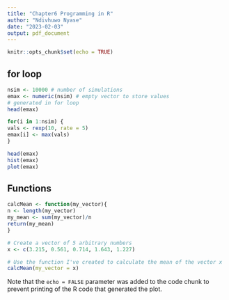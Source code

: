 ---
title: "Chapter6 Programming in R"
author: "Ndivhuwo Nyase"
date: "2023-02-03"
output: pdf_document
---

```{r setup, include=FALSE}
knitr::opts_chunk$set(echo = TRUE)
```


## for loop
```{r looop }
nsim <- 10000 # number of simulations
emax <- numeric(nsim) # empty vector to store values
# generated in for loop
head(emax)

for(i in 1:nsim) {
vals <- rexp(10, rate = 5)
emax[i] <- max(vals)
}

head(emax)
hist(emax)
plot(emax)
```

## Functions

```{r functions}
calcMean <- function(my_vector){
n <- length(my_vector)
my_mean <- sum(my_vector)/n
return(my_mean)
}

# Create a vector of 5 arbitrary numbers
x <- c(3.215, 0.561, 0.714, 1.643, 1.227)

# Use the function I've created to calculate the mean of the vector x
calcMean(my_vector = x)


```

Note that the `echo = FALSE` parameter was added to the code chunk to prevent printing of the R code that generated the plot.
